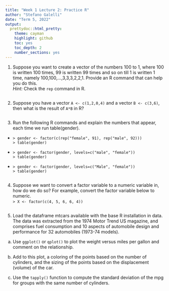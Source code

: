 ```yaml
---
title: "Week 1 Lecture 2: Practice R"
author: "Stefano Galelli"
date: "Term 5, 2022"
output:
  prettydoc::html_pretty:
    theme: cayman
    highlight: github
    toc: yes
    toc_depth: 2
    number_sections: yes
---
```

1. Suppose you want to create a vector of the numbers 100 to 1, where 100 is written 100 times, 99 is written 99 times and so on till 1 is written 1 time, namely 100,100,...,3,3,3,2,2,1. Provide an R command that can help you do this.  
*Hint:* Check the `rep` command in R.

```r

```
2. Suppose you have a vector `A <- c(1,2,0,4)` and a vector `B <- c(3,6)`, then what is the
result of `A*B` in R?
```r

```

3. Run the following R commands and explain the numbers that appear, each time we run
table(gender).  

- `> gender <- factor(c(rep("female", 91), rep("male", 92)))`       
 `> table(gender)`      

-  `> gender <- factor(gender, levels=c("male", "female"))`  
  `> table(gender)`    
  
-  `> gender <- factor(gender, levels=c("Male", "female"))`    
  `> table(gender)`     

```r

```
4. Suppose we want to convert a factor variable to a numeric variable in, how do we do so? For
example, convert the factor variable below to numeric.  
`> X <- factor(c(4, 5, 6, 6, 4))`

```r
```

5. Load the dataframe mtcars available with the base R installation in data. The data was
extracted from the 1974 Motor Trend US magazine, and comprises fuel consumption and 10
aspects of automobile design and performance for 32 automobiles (1973-74 models).

(a) Use `ggplot()` or `qplot()` to plot the weight versus miles per gallon and comment on the relationship.

(b) Add to this plot, a coloring of the points based on the number of cylinders, and the sizing
of the points based on the displacement (volume) of the car.

(c) Use the `tapply()` function to compute the standard deviation of the mpg for groups with
the same number of cylinders.

```r
```